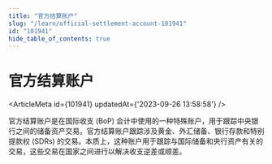 ```yaml
---
title: "官方结算账户"
slug: "/learn/official-settlement-account-101941"
id: "101941"
hide_table_of_contents: true
---
```



# 官方结算账户

<ArticleMeta id={101941} updatedAt={'2023-09-26 13:58:58'} />
<div className='border-solid border-b border-t-0 my-4 border-[var(--ifm-color-gray-300)]' />

官方结算账户是在国际收支 (BoP) 会计中使用的一种特殊账户，用于跟踪中央银行之间的储备资产交易。官方结算账户跟踪涉及黄金、外汇储备、银行存款和特别提款权 (SDRs) 的交易。本质上，这种账户用于跟踪与国际储备和央行资产有关的交易，这些交易在国家之间进行以解决收支逆差或顺差。
